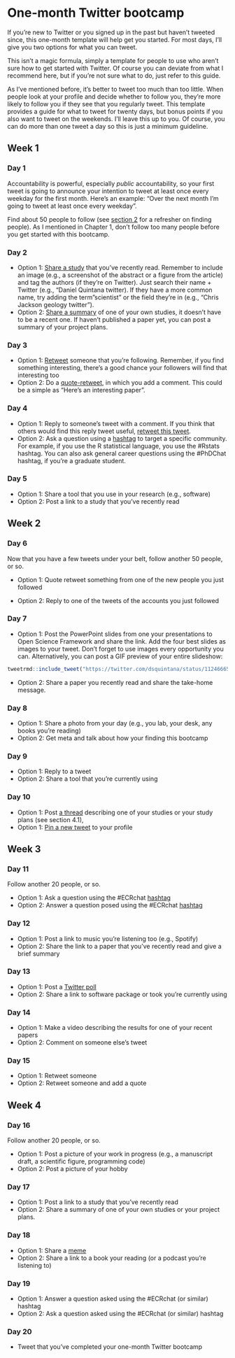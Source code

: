 # One-month Twitter bootcamp

If you're new to Twitter or you signed up in the past but haven't tweeted since, this one-month template will help get you started. For most days, I'll give you two options for what you can tweet. 

This isn't a magic formula, simply a template for people to use who aren't sure how to get started with Twitter. Of course you can deviate from what I recommend here, but if you're not sure what to do, just refer to this guide.

As I've mentioned before, it's better to tweet too much than too little. When people look at your profile and decide whether to follow you, they're more likely to follow you if they see that you regularly tweet. This template provides a guide for what to tweet for twenty days, but bonus points if you also want to tweet on the weekends. I'll leave this up to you. Of course, you can do more than one tweet a day so this is just a minimum guideline.

## Week 1 {.unnumbered}

### Day 1 {.unnumbered}

Accountability is powerful, especially *public* accountability, so your first tweet is going to announce your intention to tweet at least once every weekday for the first month. Here's an example: "Over the next month I'm going to tweet at least once every weekday".

Find about 50 people to follow (see [section 2](#beginner) for a refresher on finding people). As I mentioned in Chapter 1, don't follow too many people before you get started with this bootcamp. 

### Day 2 {.unnumbered}

- Option 1: [Share a study](#composing) that you've recently read. Remember to include an image (e.g., a screenshot of the abstract or a figure from the article) and tag the authors (if they're on Twitter). Just search their name + Twitter (e.g., "Daniel Quintana twitter). If they have a more common name, try adding the term "scientist" or the field they're in (e.g., "Chris Jackson geology twitter").
- Option 2: [Share a summary](#composing) of one of your own studies, it doesn't have to be a recent one. If haven't published a paper yet, you can post a summary of your project plans.

### Day 3 {.unnumbered}

- Option 1: [Retweet](#beginner) someone that you're following. Remember, if you find something interesting, there's a good chance your followers will find that interesting too
- Option 2: Do a [quote-retweet](#beginner), in which you add a comment. This could be a simple as "Here's an interesting paper".

### Day 4 {.unnumbered}

- Option 1: Reply to someone's tweet with a comment. If you think that others would find this reply tweet useful, [retweet this tweet](#advanced).
- Option 2: Ask a question using a [hashtag](#intermediate) to target a specific community. For example, if you use the R statistical language, you use the #Rstats hashtag. You can also ask general career questions using the #PhDChat hashtag, if you're a graduate student. 

### Day 5 {.unnumbered}

- Option 1: Share a tool that you use in your research (e.g., software)
- Option 2: Post a link to a study that you've recently read

## Week 2 {.unnumbered}

### Day 6 {.unnumbered}

Now that you have a few tweets under your belt, follow another 50 people, or so.

- Option 1: Quote retweet something from one of the new people you just followed

- Option 2: Reply to one of the tweets of the accounts you just followed

### Day 7 {.unnumbered}

- Option 1: Post the PowerPoint slides from one your presentations to Open Science Framework and share the link. Add the four best slides as images to your tweet. Don't forget to use images every opportunity you can. Alternatively, you can post a GIF preview of your entire slideshow:


```r
tweetrmd::include_tweet("https://twitter.com/dsquintana/status/1124666523094745088")
```

- Option 2: Share a paper you recently read and share the take-home message.

### Day 8 {.unnumbered}

- Option 1: Share a photo from your day (e.g., you lab, your desk, any books you're reading)
- Option 2: Get meta and talk about how your finding this bootcamp

### Day 9 {.unnumbered}

- Option 1: Reply to a tweet 
- Option 2: Share a tool that you're currently using

### Day 10 {.unnumbered}

- Option 1: Post [a thread](#advanced) describing one of your studies or your study plans (see section 4.1), 
- Option 1: [Pin a new tweet](#intermediate) to your profile

## Week 3 {.unnumbered}

### Day 11 {.unnumbered}

Follow another 20 people, or so.

- Option 1: Ask a question using the #ECRchat [hashtag](#intermediate) 
- Option 2: Answer a question posed using the  #ECRchat [hashtag](#intermediate)

### Day 12 {.unnumbered}

- Option 1: Post a link to music you're listening too (e.g., Spotify)
- Option 2: Share the link to a paper that you've recently read and give a brief summary

### Day 13 {.unnumbered}

- Option 1: Post a [Twitter poll](#intermediate) 
- Option 2: Share a link to software package or took you're currently using

### Day 14 {.unnumbered}

- Option 1: Make a video describing the results for one of your recent papers
- Option 2: Comment on someone else's tweet

### Day 15 {.unnumbered}

- Option 1: Retweet someone
- Option 2: Retweet someone and add a quote

## Week 4 {.unnumbered}

### Day 16 {.unnumbered}

Follow another 20 people, or so.

- Option 1: Post a picture of your work in progress (e.g., a manuscript draft, a scientific figure, programming code)
- Option 2: Post a picture of your hobby

### Day 17 {.unnumbered}

- Option 1: Post a link to a study that you've recently read
- Option 2: Share a summary of one of your own studies or your project plans.

### Day 18 {.unnumbered}

- Option 1: Share a [meme](#composing)
- Option 2: Share a link to a book your reading (or a podcast you're listening to)

### Day 19 {.unnumbered}

- Option 1: Answer a question asked using the #ECRchat (or similar) hashtag
- Option 2: Ask a question asked using the #ECRchat (or similar) hashtag

### Day 20 {.unnumbered}

- Tweet that you've completed your one-month Twitter bootcamp

